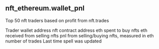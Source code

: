 ## nft_ethereum.wallet_pnl 
Top 50 nft traders based on profit from nft.trades


<ParamField path="wallet">
Trader wallet address
</ParamField>
<ParamField path="nft_contract_address">
nft contract address
</ParamField>
<ParamField path="eth_spent">
eth spent to buy nfts
</ParamField>
<ParamField path="eth_received">
eth received from selling nfts
</ParamField>
<ParamField path="pnl">
pnl from selling/buying nfts, measured in eth
</ParamField>
<ParamField path="trades">
number of trades
</ParamField>
<ParamField path="last_updated">
Last time spell was updated
</ParamField>

